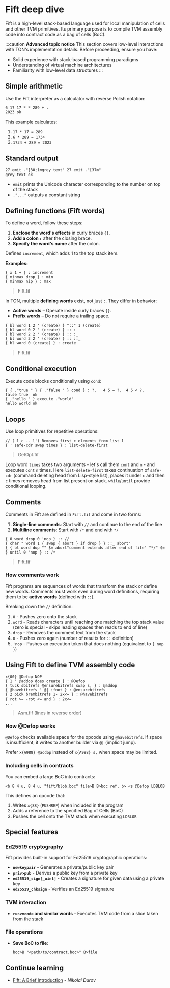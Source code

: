 
# Fift deep dive

Fift is a high-level stack-based language used for local manipulation of cells and other TVM primitives. Its primary purpose is to compile TVM assembly code into contract code as a bag of cells (BoC).

:::caution
**Advanced topic notice**
This section covers low-level interactions with TON's implementation details. Before proceeding, ensure you have:

- Solid experience with stack-based programming paradigms
- Understanding of virtual machine architectures
- Familiarity with low-level data structures
:::

## Simple arithmetic

Use the Fift interpreter as a calculator with reverse Polish notation:

```fift
6 17 17 * * 289 + .
2023 ok
```

This example calculates:

1. `17 * 17 = 289`
2. `6 * 289 = 1734`
3. `1734 + 289 = 2023`

## Standard output

```fift
27 emit ."[30;1mgrey text" 27 emit ."[37m"
grey text ok
```

- `emit` prints the Unicode character corresponding to the number on top of the stack
- `."..."` outputs a constant string  

## Defining functions (Fift words)

To define a word, follow these steps:  

1. **Enclose the word's effects** in curly braces `{}`.  
2. **Add a colon `:`** after the closing brace.  
3. **Specify the word's name** after the colon.

Defines `increment`, which adds 1 to the top stack item.

**Examples:**  
```fift
{ x 1 + } : increment
{ minmax drop } : min
{ minmax nip } : max
```  
> Fift.fif

In TON, multiple **defining words** exist, not just `:`. They differ in behavior:  

- **Active words** – Operate inside curly braces `{}`.
- **Prefix words** – Do not require a trailing space.

```fift
{ bl word 1 2 ' (create) } "::" 1 (create)  
{ bl word 0 2 ' (create) } :: :  
{ bl word 2 2 ' (create) } :: :_  
{ bl word 3 2 ' (create) } :: ::_  
{ bl word 0 (create) } : create  
``` 

> Fift.fif

## Conditional execution

Execute code blocks conditionally using `cond`:

```fift
{ { ."true " } { ."false " } cond } : ?.   4 5 = ?.  4 5 < ?.
false true  ok
{ ."hello " } execute ."world"
hello world ok
```

## Loops

Use loop primitives for repetitive operations:

```fift
// ( l c -- l') Removes first c elements from list l
{ ' safe-cdr swap times } : list-delete-first
```

> GetOpt.fif

Loop word `times` takes two arguments - let's call them `cont` and `n` - and executes `cont` `n` times.
Here `list-delete-first` takes continuation of `safe-cdr` (command deleting head from Lisp-style list), places it under `c` and then `c` times removes head from list present on stack.
`while`/`until` provide conditional looping.

## Comments

Comments in Fift are defined in `Fift.fif` and come in two forms:
1. **Single-line comments**: Start with `//` and continue to the end of the line
2. **Multiline comments**: Start with `/*` and end with `*/`

```fift
{ 0 word drop 0 'nop } :: //
{ char " word 1 { swap { abort } if drop } } ::_ abort"
{ { bl word dup "" $= abort"comment extends after end of file" "*/" $= } until 0 'nop } :: /*
```
> Fift.fif

### How comments work

Fift programs are sequences of words that transform the stack or define new words. Comments must work even during word definitions, requiring them to be **active words** (defined with `::`).

Breaking down the `//` definition:
1. `0` - Pushes zero onto the stack
2. `word` - Reads characters until reaching one matching the top stack value (zero is special - skips leading spaces then reads to end of line)
3. `drop` - Removes the comment text from the stack
4. `0` - Pushes zero again (number of results for `::` definition)
5. `'nop` - Pushes an execution token that does nothing (equivalent to `{ nop }`)


## Using Fift to define TVM assembly code

```fift
x{00} @Defop NOP
{ 1 ' @addop does create } : @Defop
{ tuck sbitrefs @ensurebitrefs swap s, } : @addop
{ @havebitrefs ' @| ifnot } : @ensurebitrefs
{ 2 pick brembitrefs 1- 2x<= } : @havebitrefs
{ rot >= -rot <= and } : 2x<=
...
```
> Asm.fif (lines in reverse order)

### How @Defop works
`@Defop` checks available space for the opcode using `@havebitrefs`. If space is insufficient, it writes to another builder via `@|` (implicit jump). 

Prefer `x{A988} @addop` instead of `x{A988} s,` when space may be limited.

### Including cells in contracts
You can embed a large BoC into contracts:
```fift
<b 8 4 u, 8 4 u, "fift/blob.boc" file>B B>boc ref, b> <s @Defop LDBLOB
```

This defines an opcode that:
1. Writes `x{88}` (`PUSHREF`) when included in the program
2. Adds a reference to the specified Bag of Cells (BoC)
3. Pushes the cell onto the TVM stack when executing `LDBLOB`

## Special features

### Ed25519 cryptography
Fift provides built-in support for Ed25519 cryptographic operations:
- **`newkeypair`** - Generates a private/public key pair  
- **`priv>pub`** - Derives a public key from a private key  
- **`ed25519_sign[_uint]`** - Creates a signature for given data using a private key  
- **`ed25519_chksign`** - Verifies an Ed25519 signature  

### TVM interaction
- **`runvmcode` and similar words** - Executes TVM code from a slice taken from the stack  

### File operations
- **Save BoC to file**:  
  ```fift
  boc>B "<path/to/contract.boc>" B>file
  ```

## Continue learning
- [Fift: A Brief Introduction](https://docs.ton.org/fiftbase.pdf) - _Nikolai Durov_  

<Feedback />
